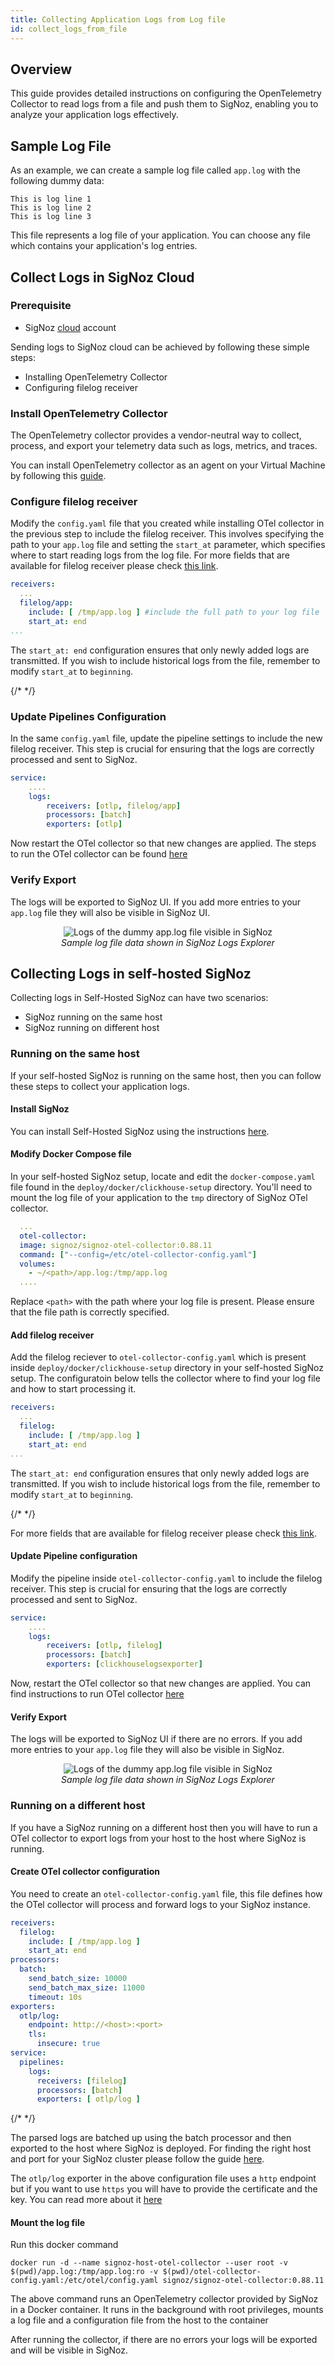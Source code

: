 ```yaml
---
title: Collecting Application Logs from Log file
id: collect_logs_from_file
---
```

## Overview

This guide provides detailed instructions on configuring the OpenTelemetry Collector to read logs from a file and push them to SigNoz, enabling you to analyze your application logs effectively.

## Sample Log File
As an example, we can create a sample log file called `app.log` with the following dummy data: 
  ```
  This is log line 1
  This is log line 2
  This is log line 3
  ```
This file represents a log file of your application. You can choose any file which contains your application's log entries.

## Collect Logs in SigNoz Cloud

### Prerequisite

- SigNoz [cloud](https://signoz.io/teams/) account

Sending logs to SigNoz cloud can be achieved by following these simple steps:
- Installing OpenTelemetry Collector
- Configuring filelog receiver

### Install OpenTelemetry Collector 

The OpenTelemetry collector provides a vendor-neutral way to collect, process, and export your telemetry data such as logs, metrics, and traces.

You can install OpenTelemetry collector as an agent on your Virtual Machine by following this [guide](https://signoz.io/docs/tutorial/opentelemetry-binary-usage-in-virtual-machine/). 
  

### Configure filelog receiver

Modify the `config.yaml` file that you created while installing OTel collector in the previous step to include the filelog receiver. This involves specifying the path to your `app.log` file and setting the `start_at` parameter, which specifies where to start reading logs from the log file. For more fields that are available for filelog receiver please check [this link](https://github.com/open-telemetry/opentelemetry-collector-contrib/tree/main/receiver/filelogreceiver).

```yaml 
receivers:
  ...
  filelog/app:
    include: [ /tmp/app.log ] #include the full path to your log file
    start_at: end
...
```

<Admonition>

The `start_at: end` configuration ensures that only newly added logs are transmitted. If you wish to include historical logs from the file, remember to modify `start_at` to `beginning`.

</Admonition>

{/* <!--- 
For parsing logs of different formats you will have to use operators, you can read more about operators [here](https://signoz.io/docs/userguide/logs/#operators-for-parsing-and-manipulating-logs).
---> */}

### Update Pipelines Configuration

In the same `config.yaml` file, update the pipeline settings to include the new filelog receiver. This step is crucial for ensuring that the logs are correctly processed and sent to SigNoz.

```yaml {4}
service:
    ....
    logs:
        receivers: [otlp, filelog/app]
        processors: [batch]
        exporters: [otlp]
```

Now restart the OTel collector so that new changes are applied. The steps to run the OTel collector can be found [here](https://signoz.io/docs/tutorial/opentelemetry-binary-usage-in-virtual-machine/)

### Verify Export

The logs will be exported to SigNoz UI. If you add more entries to your `app.log` file they will also be visible in SigNoz UI.

<figure data-zoomable align='center'>
    <img src="/img/docs/application-logs-output.webp" alt="Logs of the dummy app.log file visible in SigNoz"/>
    <figcaption><i>Sample log file data shown in SigNoz Logs Explorer</i></figcaption>
</figure>

## Collecting Logs in self-hosted SigNoz

Collecting logs in Self-Hosted SigNoz can have two scenarios:
- SigNoz running on the same host
- SigNoz running on different host

### Running on the same host

If your self-hosted SigNoz is running on the same host, then you can follow these steps to collect your application logs.

#### Install SigNoz

You can install Self-Hosted SigNoz using the instructions [here](https://signoz.io/docs/install/docker/).


#### Modify Docker Compose file

In your self-hosted SigNoz setup, locate and edit the `docker-compose.yaml` file found in the `deploy/docker/clickhouse-setup` directory. You'll need to mount the log file of your application to the `tmp` directory of SigNoz OTel collector. 
  ```yaml {6}
    ...
    otel-collector:
    image: signoz/signoz-otel-collector:0.88.11
    command: ["--config=/etc/otel-collector-config.yaml"]
    volumes:
      - ~/<path>/app.log:/tmp/app.log
    ....
  ```

Replace `<path>` with the path where your log file is present. Please ensure that the file path is correctly specified.
  
#### Add filelog receiver

Add the filelog reciever to `otel-collector-config.yaml` which is present inside `deploy/docker/clickhouse-setup` directory in your self-hosted SigNoz setup. The configuratoin below tells the collector where to find your log file and how to start processing it.

  ```yaml {3-15}
  receivers:
    ...
    filelog:
      include: [ /tmp/app.log ]
      start_at: end
  ...
  ```

<Admonition>

The `start_at: end` configuration ensures that only newly added logs are transmitted. If you wish to include historical logs from the file, remember to modify `start_at` to `beginning`.

</Admonition>

{/* <!---
For parsing logs of different formats you will have to use operators, you can read more about operators [here](./logs.md#operators-for-parsing-and-manipulating-logs)
---> */}

For more fields that are available for filelog receiver please check [this link](https://github.com/open-telemetry/opentelemetry-collector-contrib/tree/main/receiver/filelogreceiver).

#### Update Pipeline configuration

Modify the pipeline inside `otel-collector-config.yaml` to include the filelog receiver. This step is crucial for ensuring that the logs are correctly processed and sent to SigNoz.

  ```yaml {4}
  service:
      ....
      logs:
          receivers: [otlp, filelog]
          processors: [batch]
          exporters: [clickhouselogsexporter]
  ```

Now, restart the OTel collector so that new changes are applied. You can find instructions to run OTel collector [here](https://signoz.io/docs/install/docker/)

#### Verify Export

The logs will be exported to SigNoz UI if there are no errors. If you add more entries to your `app.log` file they will also be visible in SigNoz.

<figure data-zoomable align='center'>
    <img src="/img/docs/application-logs-output.webp" alt="Logs of the dummy app.log file visible in SigNoz"/>
    <figcaption><i>Sample log file data shown in SigNoz Logs Explorer</i></figcaption>
</figure>



### Running on a different host

If you have a SigNoz running on a different host then you will have to run a OTel collector to export logs from your host to the host where SigNoz is running.

#### Create OTel collector configuration

You need to create an `otel-collector-config.yaml` file, this file defines how the OTel collector will process and forward logs to your SigNoz instance.

  ```yaml
  receivers:
    filelog:
      include: [ /tmp/app.log ]
      start_at: end
  processors:
    batch:
      send_batch_size: 10000
      send_batch_max_size: 11000
      timeout: 10s
  exporters:
    otlp/log:
      endpoint: http://<host>:<port>
      tls:
        insecure: true
  service:
    pipelines:
      logs:
        receivers: [filelog]
        processors: [batch]
        exporters: [ otlp/log ]
  ```
   
{/* <!--- For parsing logs of different formats you will have to use operators, you can read more about operators [here](./logs.md#operators-for-parsing-and-manipulating-logs) ---> */}
  

The parsed logs are batched up using the batch processor and then exported to the host where SigNoz is deployed. For finding the right host and port for your SigNoz cluster please follow the guide [here](/docs/install/troubleshooting#signoz-otel-collector-address-grid).  

<Admonition>

The `otlp/log` exporter in the above configuration file uses a `http` endpoint but if you want to use `https` you will have to provide the certificate and the key. You can read more about it [here](https://github.com/open-telemetry/opentelemetry-collector/blob/main/exporter/otlpexporter/README.md)

</Admonition>

#### Mount the log file

Run this docker command

```
docker run -d --name signoz-host-otel-collector --user root -v $(pwd)/app.log:/tmp/app.log:ro -v $(pwd)/otel-collector-config.yaml:/etc/otel/config.yaml signoz/signoz-otel-collector:0.88.11
```
The above command runs an OpenTelemetry collector provided by SigNoz in a Docker container. It runs in the background with root privileges, mounts a log file and a configuration file from the host to the container

After running the collector, if there are no errors your logs will be exported and will be visible in SigNoz.